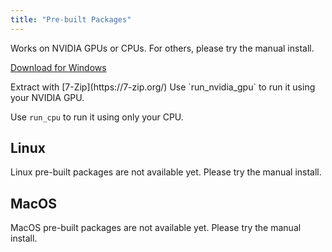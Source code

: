 ```yaml
---
title: "Pre-built Packages"
---
```



<Tabs>
<Tab title="Windows">
Works on NVIDIA GPUs or CPUs. For others, please try the manual install. 

<Steps>
<Step title="Download">
<a className="prose" href="https://github.com/comfyanonymous/ComfyUI/releases/download/latest/ComfyUI_windows_portable_nvidia_cu121_or_cpu.7z" style={{ display: 'inline-block', backgroundColor: '#0078D6', color: '#ffffff', padding: '10px 20px', borderRadius: '8px', borderColor: "transparent", textDecoration: 'none', fontWeight: 'bold'}}>
    <p className="prose" style={{ margin: 0, fontSize: "0.8rem" }}>Download for Windows</p>
  </a>
</Step>

<Step title="Extract">
Extract with [7-Zip](https://7-zip.org/)
</Step>
<Step title="Run">
Use `run_nvidia_gpu` to run it using your NVIDIA GPU.

Use `run_cpu` to run it using only your CPU.
</Step>
</Steps>
</Tab>
<Tab title="Linux">
## Linux


<Warning>
Linux pre-built packages are not available yet. Please try the manual install.
</Warning>

</Tab>

<Tab title="MacOS">

## MacOS

<Warning>
MacOS pre-built packages are not available yet. Please try the manual install.
</Warning>
</Tab>
</Tabs>

